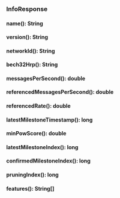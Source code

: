 ### InfoResponse


#### name(): String



#### version(): String



#### networkId(): String



#### bech32Hrp(): String



#### messagesPerSecond(): double



#### referencedMessagesPerSecond(): double



#### referencedRate(): double



#### latestMilestoneTimestamp(): long



#### minPowScore(): double



#### latestMilestoneIndex(): long



#### confirmedMilestoneIndex(): long



#### pruningIndex(): long



#### features(): String[]


